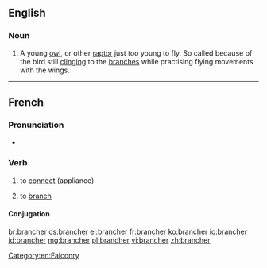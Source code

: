 ==English==

===Noun===
{{en-noun}}

# {{context|falconry}} A young [[owl]], or other [[raptor]] just too young to fly. So called because of the bird still [[clinging]] to the [[branches]] while practising flying movements with the wings.

[[Category:en:Falconry]]

----

==French==

===Pronunciation===
* {{IPA|/bʁɑ̃.ʃe/|lang=fr}}

===Verb===
{{fr-verb}}

# to [[connect]] (appliance)
# {{computing|lang=fr}} to [[branch]]

====Conjugation====
{{fr-conj-er|branch|avoir}}

[[br:brancher]]
[[cs:brancher]]
[[el:brancher]]
[[fr:brancher]]
[[ko:brancher]]
[[io:brancher]]
[[id:brancher]]
[[mg:brancher]]
[[pl:brancher]]
[[vi:brancher]]
[[zh:brancher]]